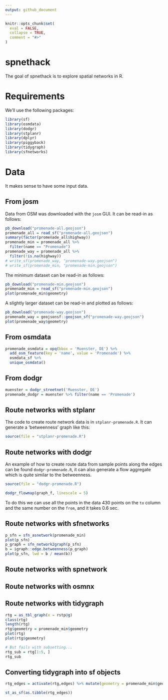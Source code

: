 ```yaml
---
output: github_document
---
```


<!-- README.md is generated from README.Rmd. Please edit that file -->

```r
knitr::opts_chunk$set(
  eval = FALSE,
  collapse = TRUE,
  comment = "#>"
)
```

# spnethack

The goal of spnethack is to explore spatial networks in R.

# Requirements

We'll use the following packages:

```r
library(sf)
library(osmdata)
library(dodgr)
library(stplanr)
library(dplyr)
library(piggyback)
library(tidygraph)
library(sfnetworks)
```


# Data

It makes sense to have some input data.

## From josm

Data from OSM was downloaded with the `josm` GUI.
It can be read-in as follows:

```r
pb_download("promenade-all.geojson")
promenade_all = read_sf("promenade-all.geojson")
summary(factor(promenade_all$highway))
promenade_min = promenade_all %>% 
  filter(name == "Promenade")
promenade_way = promenade_all %>% 
  filter(!is.na(highway))
# write_sf(promenade_way, "promenade-way.geojson")
# write_sf(promenade_min, "promenade-min.geojson")
```

The minimum dataset can be read-in as follows:

```r
pb_download("promenade-min.geojson")
promenade_min = read_sf("promenade-min.geojson")
plot(promenade_min$geometry)
```

A slightly larger dataset can be read-in and plotted as follows:

```r
pb_download("promenade-way.geojson")
promenade_way = geojsonsf::geojson_sf("promenade-way.geojson")
plot(promenade_way$geometry)
```

## From osmdata 

```r
promenade_osmdata = opq(bbox = 'Muenster, DE') %>% 
  add_osm_feature(key = 'name', value = 'Promenade') %>% 
  osmdata_sf %>% 
  unique_osmdata()
```

## From dodgr

```r
muenster = dodgr_streetnet('Muenster, DE')
promenade_dodgr = muenster %>% filter(name == 'Promenade')
```

## Route networks with stplanr

The code to create route network data is in `stplanr-promenade.R`.
It can generate a 'betweenness' graph like this:

```r
source(file = "stplanr-promenade.R")
```

## Route networks with dodgr

An example of how to create route data from sample points along the edges can be found `dodgr-promenade.R`, it can also generate a flow aggregate which is quite similar to the betweenness.

```r
source(file = "dodgr-promenade.R")

dodgr_flowmap(graph_f, linescale = 5)
```

To do this we can use all the points in the data 430 points on the `to` column and the same number on the `from`, and it takes 0.6 sec.


## Route networks with sfnetworks

```r
p_sfn = sfn_asnetwork(promenade_min)
plot(p_sfn)
p_graph = sfn_network2graph(p_sfn)
b = igraph::edge.betweenness(p_graph)
plot(p_sfn, lwd = b / mean(b))
```

## Route networks with spnetwork


## Route networks with osmnx


## Route networks with tidygraph

```r
rtg = as_tbl_graph(x = rstp@g)
class(rtg)
length(rtg)
rtg$geometry = promenade_min$geometry
plot(rtg)
plot(rtg$geometry)

# But fails with subsetting...
rtg_sub = rtg[1:5, ]
rtg_sub
```

## Converting tidygraph into sf objects

```r
rtg_edges = activate(rtg,edges) %>% mutate(geometry = promenade_min$geometry)

st_as_sf(as.tibble(rtg_edges)) 
```

